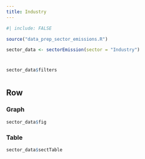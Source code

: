 ```yaml
---
title: Industry
---
```


```r
#| include: FALSE

source("data_prep_sector_emissions.R")

sector_data <- sectorEmission(sector = "Industry")

```

# {.sidebar}

```r
sector_data$filters
```

#

## Row {.tabset}

### Graph

```r
sector_data$fig
```

### Table

```r
sector_data$sectTable
```
